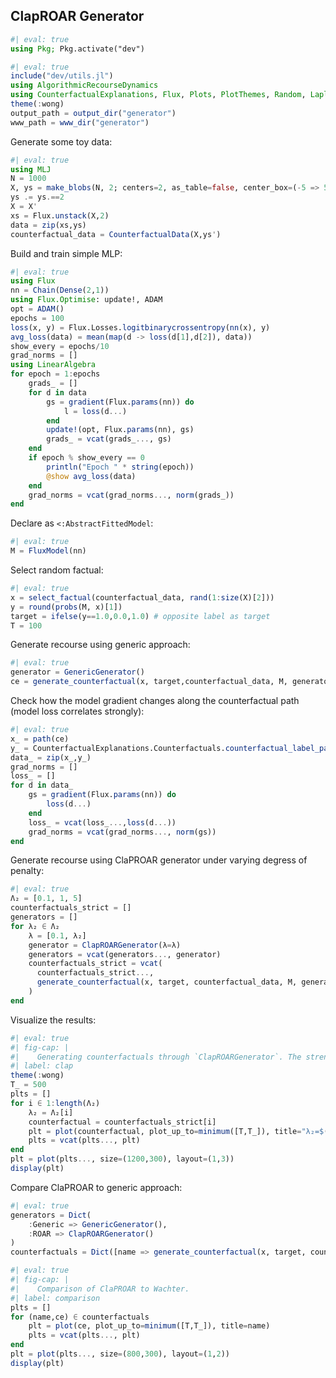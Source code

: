 ## ClapROAR Generator

```julia
#| eval: true
using Pkg; Pkg.activate("dev")
```

```julia
#| eval: true
include("dev/utils.jl")
using AlgorithmicRecourseDynamics
using CounterfactualExplanations, Flux, Plots, PlotThemes, Random, LaplaceRedux, LinearAlgebra
theme(:wong)
output_path = output_dir("generator")
www_path = www_dir("generator")
```

Generate some toy data:

```julia
#| eval: true
using MLJ
N = 1000
X, ys = make_blobs(N, 2; centers=2, as_table=false, center_box=(-5 => 5), cluster_std=0.1)
ys .= ys.==2
X = X'
xs = Flux.unstack(X,2)
data = zip(xs,ys)
counterfactual_data = CounterfactualData(X,ys')
```

Build and train simple MLP:

```julia
#| eval: true
using Flux
nn = Chain(Dense(2,1))
using Flux.Optimise: update!, ADAM
opt = ADAM()
epochs = 100
loss(x, y) = Flux.Losses.logitbinarycrossentropy(nn(x), y)
avg_loss(data) = mean(map(d -> loss(d[1],d[2]), data))
show_every = epochs/10
grad_norms = []
using LinearAlgebra
for epoch = 1:epochs
    grads_ = []
    for d in data
        gs = gradient(Flux.params(nn)) do
            l = loss(d...)
        end
        update!(opt, Flux.params(nn), gs)
        grads_ = vcat(grads_..., gs)
    end
    if epoch % show_every == 0
        println("Epoch " * string(epoch))
        @show avg_loss(data)
    end
    grad_norms = vcat(grad_norms..., norm(grads_))
end
```

Declare as `<:AbstractFittedModel`:

```julia
#| eval: true
M = FluxModel(nn)
```

Select random factual:

```julia
#| eval: true
x = select_factual(counterfactual_data, rand(1:size(X)[2])) 
y = round(probs(M, x)[1])
target = ifelse(y==1.0,0.0,1.0) # opposite label as target
T = 100
```

Generate recourse using generic approach:

```julia
#| eval: true
generator = GenericGenerator()
ce = generate_counterfactual(x, target,counterfactual_data, M, generator)
```

Check how the model gradient changes along the counterfactual path (model loss correlates strongly):

```julia
#| eval: true
x_ = path(ce)
y_ = CounterfactualExplanations.Counterfactuals.counterfactual_label_path(ce)
data_ = zip(x_,y_)
grad_norms = []
loss_ = []
for d in data_
    gs = gradient(Flux.params(nn)) do
        loss(d...)
    end
    loss_ = vcat(loss_...,loss(d...))
    grad_norms = vcat(grad_norms..., norm(gs))
end
```

Generate recourse using ClaPROAR generator under varying degress of penalty:

```julia
#| eval: true
Λ₂ = [0.1, 1, 5]
counterfactuals_strict = []
generators = []
for λ₂ ∈ Λ₂  
    λ = [0.1, λ₂]
    generator = ClapROARGenerator(λ=λ)
    generators = vcat(generators..., generator)
    counterfactuals_strict = vcat(
      counterfactuals_strict...,
      generate_counterfactual(x, target, counterfactual_data, M, generator; T=T)
    )
end
```

Visualize the results:

```julia
#| eval: true
#| fig-cap: |
#|    Generating counterfactuals through `ClapROARGenerator`. The strength of the penalty ($\lambda_2) increases from left to right.
#| label: clap
theme(:wong)
T_ = 500
plts = []
for i ∈ 1:length(Λ₂)
    λ₂ = Λ₂[i]
    counterfactual = counterfactuals_strict[i]  
    plt = plot(counterfactual, plot_up_to=minimum([T,T_]), title="λ₂=$(λ₂)")
    plts = vcat(plts..., plt)
end
plt = plot(plts..., size=(1200,300), layout=(1,3))
display(plt)
```

Compare ClaPROAR to generic approach:

```julia
#| eval: true
generators = Dict(
    :Generic => GenericGenerator(),
    :ROAR => ClapROARGenerator()
)
counterfactuals = Dict([name => generate_counterfactual(x, target, counterfactual_data, M, gen; T=T) for (name, gen) in generators])
```

```julia
#| eval: true
#| fig-cap: |
#|    Comparison of ClaPROAR to Wachter.
#| label: comparison
plts = []
for (name,ce) ∈ counterfactuals
    plt = plot(ce, plot_up_to=minimum([T,T_]), title=name)
    plts = vcat(plts..., plt)
end
plt = plot(plts..., size=(800,300), layout=(1,2))
display(plt)
```
